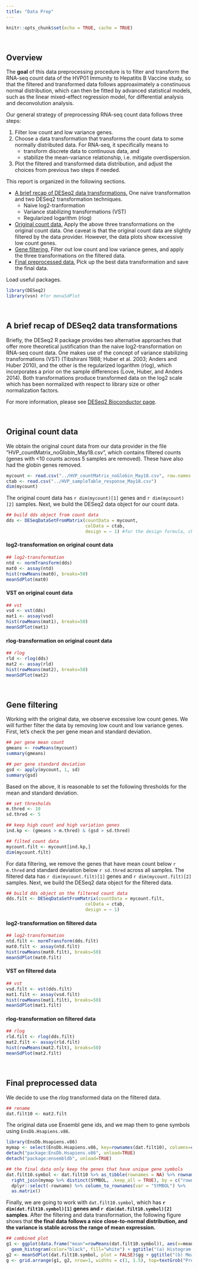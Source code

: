 ```yaml
---
title: "Data Prep"
---
```


```r
knitr::opts_chunk$set(echo = TRUE, cache = TRUE)
```

<br>

## Overview

The __goal__ of this data preprocessing procedure is to filter and transform the RNA-seq count data of the HVP01 Immunity to Hepatitis B Vaccine study, so that the filtered and transformed data follows approaximately a constinuous normal distribution, which can then be fitted by advanced statistical models, such as the linear mixed-effect regression model, for differential analysis and deconvolution analysis.

Our general strategy of preprocessing RNA-seq count data follows three steps:

1. Filter low count and low variance genes.
2. Choose a data transformation that transforms the count data to some normally distributed data. For RNA-seq, it specifically means to
    + transform discrete data to continuous data, and
    + stabilize the mean-variance relationship, i.e. mitigate overdispersion.
3. Plot the filtered and transformed data distribution, and adjust the choices from previous two steps if needed.

This report is organized in the following sections.

- [A brief recap of DESeq2 data transformations.](#DESeq2) One naive transformation and two DESeq2 transformation techniques.
    + Naive log2-tranformation
    + Variance stabilizing transformations (VST)
    + Regularized logarithm (rlog)
- [Original count data.](#original) Apply the above three transformations on the original count data. One caveat is that the original count data are slightly filtered by the data provider. However, the data plots show excessive low count genes.
- [Gene filtering.](#filt) Filter out low count and low variance genes, and apply the three transformations on the filtered data.
- [Final preprocessed data.](#final) Pick up the best data transformation and save the final data.

Load useful packages.
```r
library(DESeq2)
library(vsn) #for menaSdPlot
```

<br>

## A brief recap of DESeq2 data transformations {#DESeq2}

Briefly, the DESeq2 R package provides two alternative approaches that offer more theoretical justification than the naive log2-transformation on RNA-seq count data. One makes use of the concept of variance stabilizing transformations (VST) (Tibshirani 1988; Huber et al. 2003; Anders and Huber 2010), and the other is the regularized logarithm (rlog), which incorporates a prior on the sample differences (Love, Huber, and Anders 2014). Both transformations produce transformed data on the log2 scale which has been normalized with respect to library size or other normalization factors.

For more information, please see [DESeq2 Bioconductor page](http://bioconductor.org/packages/devel/bioc/vignettes/DESeq2/inst/doc/DESeq2.html#count-data-transformations).

<br>

## Original count data {#original}

We obtain the original count data from our data provider in the file "HVP_countMatrix_noGlobin_May18.csv", which contains filtered counts (genes with <10 counts across 5 samples are removed). These have also had the globin genes removed. 

```r
mycount <- read.csv("../HVP_countMatrix_noGlobin_May18.csv", row.names = 1) 
ctab <- read.csv("../HVP_sampleTable_response_May18.csv")
dim(mycount)
```
The original count data has `r dim(mycount)[1]` genes and `r dim(mycount)[2]` samples. Next, we build the DESeq2 data object for our count data.

```r
## build dds object from count data
dds <- DESeqDataSetFromMatrix(countData = mycount,
                              colData = ctab,
                              design = ~ 1) #for the design formula, check out the "blind=TRUE" option in the transformation step
```

#### log2-transformation on original count data

```r
## log2-transformation
ntd <- normTransform(dds)
mat0 <- assay(ntd)
hist(rowMeans(mat0), breaks=50)
meanSdPlot(mat0)
```

#### VST on original count data
 
```r
## vst
vsd <- vst(dds)
mat1 <- assay(vsd)
hist(rowMeans(mat1), breaks=50)
meanSdPlot(mat1)
```

#### rlog-transformation on original count data

```r
## rlog
rld <- rlog(dds)
mat2 <- assay(rld)
hist(rowMeans(mat2), breaks=50)
meanSdPlot(mat2)
```

<br>

## Gene filtering {#filt}

Working with the original data, we observe excessive low count genes. We will further filter the data by removing low count and low variance genes. First, let's check the per gene mean and standard deviation.

```r
## per gene mean count
gmeans <- rowMeans(mycount)
summary(gmeans)

## per gene standard deviation
gsd <- apply(mycount, 1, sd)
summary(gsd)
```

Based on the above, it is reasonable to set the following thresholds for the mean and standard deviation.

```r
## set thresholds
m.thred <- 10
sd.thred <- 5

## keep high count and high variation genes
ind.kp <- (gmeans > m.thred) & (gsd > sd.thred)

## filted count data
mycount.filt <- mycount[ind.kp,]
dim(mycount.filt)
```

For data filtering, we remove the genes that have mean count below `r m.thred` and standard deviation below `r sd.thred` across all samples. The filtered data has `r dim(mycount.filt)[1]` genes and `r dim(mycount.filt)[2]` samples. Next, we build the DESeq2 data object for the filtered data.

```r
## build dds object on the filtered count data
dds.filt <- DESeqDataSetFromMatrix(countData = mycount.filt,
                              colData = ctab,
                              design = ~ 1)
```

#### log2-transformation on filtered data

```r
## log2-transformation
ntd.filt <- normTransform(dds.filt)
mat0.filt <- assay(ntd.filt)
hist(rowMeans(mat0.filt), breaks=50)
meanSdPlot(mat0.filt)
```

#### VST on filtered data

```r
## vst
vsd.filt <- vst(dds.filt)
mat1.filt <- assay(vsd.filt)
hist(rowMeans(mat1.filt), breaks=50)
meanSdPlot(mat1.filt)
```

#### rlog-transformation on filtered data

```r
## rlog
rld.filt <- rlog(dds.filt)
mat2.filt <- assay(rld.filt)
hist(rowMeans(mat2.filt), breaks=50)
meanSdPlot(mat2.filt)
```

<br>

## Final preprocessed data {#final}

We decide to use the _rlog_ transformed data on the filtered data. 

```r
## rename
dat.filt10 <- mat2.filt
```

The original data use Ensembl gene ids, and we map them to gene symbols using `EnsDb.Hsapiens.v86`.

```r
library(EnsDb.Hsapiens.v86)
mymap <- select(EnsDb.Hsapiens.v86, key=rownames(dat.filt10), columns=c("SYMBOL"), keytype="GENEID")
detach("package:EnsDb.Hsapiens.v86", unload=TRUE)
detach("package:ensembldb", unload=TRUE)

## the final data only keep the genes that have unique gene symbols
dat.filt10.symbol <- dat.filt10 %>% as_tibble(rownames = NA) %>% rownames_to_column() %>%
  right_join(mymap %>% distinct(SYMBOL, .keep_all = TRUE), by = c("rowname"="GENEID")) %>%
  dplyr::select(-rowname) %>% column_to_rownames(var = "SYMBOL") %>%
  as.matrix()
```

Finally, we are going to work with `dat.filt10.symbol`, which has __`r dim(dat.filt10.symbol)[1]` genes and `r dim(dat.filt10.symbol)[2]` samples__. After the filtering and data transformation, the following figure shows that __the final data follows a nice close-to-normal distribution, and the variance is stable across the range of mean expression.__ 

```r
## combined plot
g1 <- ggplot(data.frame("mean"=rowMeans(dat.filt10.symbol)), aes(x=mean)) + 
  geom_histogram(color="black", fill="white") + ggtitle("(a) Histogram of mean expression")
g2 <- meanSdPlot(dat.filt10.symbol, plot = FALSE)$gg + ggtitle("(b) Mean-variance relationship")
g <- grid.arrange(g1, g2, nrow=1, widths = c(1, 1.5), top=textGrob("Preprocessed data of HVP01 study", gp = gpar(fontface = 2, fontsize = 15)))
```

